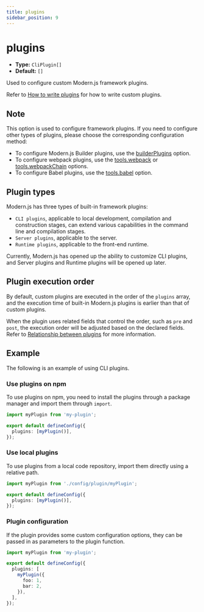 ```yaml
---
title: plugins
sidebar_position: 9
---
```

# plugins

- **Type:** `CliPlugin[]`
- **Default:** `[]`

Used to configure custom Modern.js framework plugins.

Refer to [How to write plugins](/guides/topic-detail/framework-plugin/implement) for how to write custom plugins.

## Note

This option is used to configure framework plugins. If you need to configure other types of plugins, please choose the corresponding configuration method:

- To configure Modern.js Builder plugins, use the [builderPlugins](/configure/app/builder-plugins) option.
- To configure webpack plugins, use the [tools.webpack](/configure/app/tools/webpack) or [tools.webpackChain](/configure/app/tools/webpack-chain) options.
- To configure Babel plugins, use the [tools.babel](/configure/app/tools/babel) option.

## Plugin types

Modern.js has three types of built-in framework plugins:

- `CLI plugins`, applicable to local development, compilation and construction stages, can extend various capabilities in the command line and compilation stages.
- `Server plugins`, applicable to the server.
- `Runtime plugins`, applicable to the front-end runtime.

Currently, Modern.js has opened up the ability to customize CLI plugins, and Server plugins and Runtime plugins will be opened up later.

## Plugin execution order

By default, custom plugins are executed in the order of the `plugins` array, and the execution time of built-in Modern.js plugins is earlier than that of custom plugins.

When the plugin uses related fields that control the order, such as `pre` and `post`, the execution order will be adjusted based on the declared fields. Refer to [Relationship between plugins](/guides/topic-detail/framework-plugin/relationship) for more information.

## Example

The following is an example of using CLI plugins.

### Use plugins on npm

To use plugins on npm, you need to install the plugins through a package manager and import them through `import`.

```ts title="modern.config.ts"
import myPlugin from 'my-plugin';

export default defineConfig({
  plugins: [myPlugin()],
});
```

### Use local plugins

To use plugins from a local code repository, import them directly using a relative path.

```ts title="modern.config.ts"
import myPlugin from './config/plugin/myPlugin';

export default defineConfig({
  plugins: [myPlugin()],
});
```

### Plugin configuration

If the plugin provides some custom configuration options, they can be passed in as parameters to the plugin function.

```ts title="modern.config.ts"
import myPlugin from 'my-plugin';

export default defineConfig({
  plugins: [
    myPlugin({
      foo: 1,
      bar: 2,
    }),
  ],
});
```
